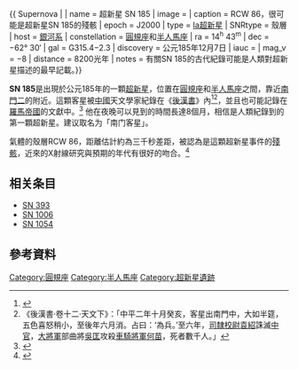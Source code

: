 {{ Supernova |
| name = 超新星 SN 185
| image =
| caption = RCW 86，很可能是超新星SN 185的殘骸
| epoch = J2000 
| type = [[Ia超新星|Ia超新星]]
| SNRtype = 殼層
| host = [[銀河系|銀河系]]
| constellation = [[圓規座|圓規座]]和[[半人馬座|半人馬座]]
| ra = 14<sup>h</sup> 43<sup>m</sup>
| dec = −62° 30′
| gal = G315.4−2.3
| discovery = 公元185年12月7日
| iauc = 
| mag_v = −8
| distance = 8200光年
| notes = 有關SN 185的古代紀錄可能是人類對超新星描述的最早記載。}}

'''SN 185'''是出現於公元185年的一顆[[超新星|超新星]]，位置在[[圓規座|圓規座]]和[[半人馬座|半人馬座]]之間，靠近[[南門二|南門二]]的附近。這顆客星被[[中國|中國]]天文學家紀錄在《[[後漢書|後漢書]]》內<ref>{{cite journal | author = Fu-Yuan Zhao, R. G. Strom, Shi-Yang Jiang | title=The Guest Star of AD185 Must Have Been a Supernova   | journal=Chinese Journal of Astronomy and Astrophysics | year=2006 | volume=6 | issue=5 | pages=635-640 | url=http://www.iop.org/EJ/abstract/1009-9271/6/5/17 }}</ref><ref>《後漢書·卷十二·天文下》：「中平二年十月癸亥，客星出南門中，大如半筵，五色喜怒稍小，至後年六月消。占曰：‘為兵。’至六年，[[司隶校尉部|司隸]][[司隸校尉|校尉]][[袁紹|袁紹]]誅滅[[太监|中官]]，[[何进|大將軍]]部曲將[[吳匡|吳匡]]攻殺[[車騎將軍|車騎將軍]][[何苗|何苗]]，死者數千人。」</ref>，並且也可能記錄在[[羅馬帝國|羅馬帝國]]的文獻中。<ref>{{cite journal | last = Stothers | first = Richard | title=Is the Supernova of CE 185 Recorded in Ancient Roman Literature | journal=Isis | year=1977 | volume=68 | issue=3 | pages=443-447 | url=http://links.jstor.org/sici?sici=0021-1753(197709)68%3A3%3C443%3AITSOA1%3E2.0.CO%3B2-H | accessdate=2006-09-24 }}</ref> 他在夜晚可以見到的時間長達8個月，相信是人類紀錄到的第一顆超新星。建议取名为「南门客星」。

氣體的殼層RCW 86，距離估計約為三千秒差距，被認為是這顆超新星事件的[[超新星殘骸|殘骸]]，近來的X射線研究與預期的年代有很好的吻合。<ref>{{cite news | title=New evidence links stellar remains to oldest recorded supernova | publisher=ESA News | date=2006-09-18 | url=http://www.esa.int/esaCP/SEMGE58LURE_index_0.html | accessdate=2006-05-24 | archive-date=2012-10-14 | archive-url=https://web.archive.org/web/20121014165214/http://www.esa.int/esaCP/SEMGE58LURE_index_0.html | dead-url=no }}</ref>

==相关条目==
* [[SN_393|SN 393]]
* [[SN_1006|SN 1006]]
* [[SN_1054|SN 1054]]

== 參考資料 ==
<references />

{{超新星}}
{{RCW}}

[[Category:圓規座|Category:圓規座]]
[[Category:半人馬座|Category:半人馬座]]
[[Category:超新星遺跡|Category:超新星遺跡]]